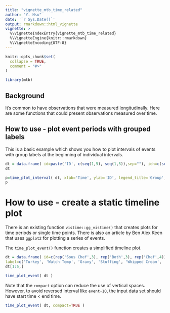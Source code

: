 ---
title: "vignette_mtb_time_related"
author: "Y. Hsu"
date: '`r Sys.Date()`'
output: rmarkdown::html_vignette
vignette: >
  %\VignetteIndexEntry{vignette_mtb_time_related}
  %\VignetteEngine{knitr::rmarkdown}
  %\VignetteEncoding{UTF-8}
---

```{r, include = FALSE}
knitr::opts_chunk$set(
  collapse = TRUE,
  comment = "#>"
)
```

```{r setup}
library(mtb)
```

## Background

It's common to have observations that were measured longitudinally.
Here are some functions that could present observations measured over time.


## How to use - plot event periods with grouped labels

This is a basic example which shows you how to 
plot intervals of events with group labels at the beginning of individual intervals.

```{r}
dt = data.frame( id=paste('ID', c(seq(1,5), seq(1,5)),sep=""), idn=c(seq(1,5),seq(1,5)), start=1800*seq(1,10)/3, end=1800*(seq(1,10)/3+seq(2,-2)), label=rep(c('A','B'),5) )
dt
```


```{r example_color_1, fig.width=7}
p=time_plot_interval( dt, xlab='Time', ylab='ID', legend_title='Group', arrow_wt=2, arrow_color='gray')
p
```

# How to use - create a static timeline plot

There is an existing function `vistime::gg_vistime()` that creates plots for time periods or single time points. There is also an article by Ben Alex Keen that uses `ggplot2` for plotting a series of events. 

The `time_plot_event()` function creates a simplified timeline plot.  

```{r}
dt = data.frame( id=c(rep('Sous Chef',3), rep('Both',3), rep('Chef',4)), idn=c(rep(1,3),rep(-1,3), rep(2,4)), start=1800*c(0,1,2, 0.5, 1.2, 3, 1,2,3,4), end=1800*c(3.5,NA,3, 2, 6, NA, 2,3.5,3, 3.5),
label=c('Turkey', 'Watch Temp', 'Gravy', 'Stuffing', 'Whipped Cream', 'Cookie', 'Cranberry', 'Potato', 'Green Bean', 'Pumpkin Pie'), labelend=c('', '', '?', ')', 'not shown', '', '', '', '||', ''), type=c('b', 'p', 'i','i','p','p','p','b','i','i' ) )
dt[1:5,]
```

```{r}
time_plot_event( dt ) 
```

Note that the `compact` option can reduce the use of vertical spaces.
However,  to avoid reversed interval like `event-10`, the input data set should have start time < end time.

```{r}
time_plot_event( dt, compact=TRUE )
```
